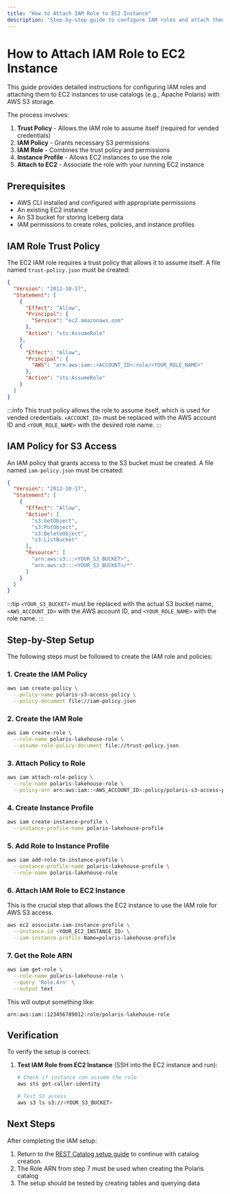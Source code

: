 ```yaml
---
title: "How to Attach IAM Role to EC2 Instance"
description: "Step-by-step guide to configure IAM roles and attach them to EC2 instances"
---
```


# How to Attach IAM Role to EC2 Instance

This guide provides detailed instructions for configuring IAM roles and attaching them to EC2 instances to use catalogs (e.g., Apache Polaris) with AWS S3 storage.

The process involves:

1. **Trust Policy** - Allows the IAM role to assume itself (required for vended credentials)
2. **IAM Policy** - Grants necessary S3 permissions
3. **IAM Role** - Combines the trust policy and permissions
4. **Instance Profile** - Allows EC2 instances to use the role
5. **Attach to EC2** - Associate the role with your running EC2 instance

## Prerequisites

- AWS CLI installed and configured with appropriate permissions
- An existing EC2 instance
- An S3 bucket for storing Iceberg data
- IAM permissions to create roles, policies, and instance profiles

## IAM Role Trust Policy

The EC2 IAM role requires a trust policy that allows it to assume itself. A file named `trust-policy.json` must be created:

```json title="trust-policy.json"
{
  "Version": "2012-10-17",
  "Statement": [
    {
      "Effect": "Allow",
      "Principal": {
        "Service": "ec2.amazonaws.com"
      },
      "Action": "sts:AssumeRole"
    },
    {
      "Effect": "Allow",
      "Principal": {
        "AWS": "arn:aws:iam::<ACCOUNT_ID>:role/<YOUR_ROLE_NAME>"
      },
      "Action": "sts:AssumeRole"
    }
  ]
}
```

:::info
This trust policy allows the role to assume itself, which is used for vended credentials. `<ACCOUNT_ID>` must be replaced with the AWS account ID and `<YOUR_ROLE_NAME>` with the desired role name.
:::

## IAM Policy for S3 Access

An IAM policy that grants access to the S3 bucket must be created. A file named `iam-policy.json` must be created:

```json title="iam-policy.json"
{
  "Version": "2012-10-17",
  "Statement": [
    {
      "Effect": "Allow",
      "Action": [
        "s3:GetObject",
        "s3:PutObject",
        "s3:DeleteObject",
        "s3:ListBucket"
      ],
      "Resource": [
        "arn:aws:s3:::<YOUR_S3_BUCKET>",
        "arn:aws:s3:::<YOUR_S3_BUCKET>/*"
      ]
    }
  ]
}
```

:::tip
`<YOUR_S3_BUCKET>` must be replaced with the actual S3 bucket name, `<AWS_ACCOUNT_ID>` with the AWS account ID, and `<YOUR_ROLE_NAME>` with the role name.
:::

## Step-by-Step Setup

The following steps must be followed to create the IAM role and policies:

### 1. Create the IAM Policy

```bash
aws iam create-policy \
  --policy-name polaris-s3-access-policy \
  --policy-document file://iam-policy.json
```

### 2. Create the IAM Role

```bash
aws iam create-role \
  --role-name polaris-lakehouse-role \
  --assume-role-policy-document file://trust-policy.json
```

### 3. Attach Policy to Role

```bash
aws iam attach-role-policy \
  --role-name polaris-lakehouse-role \
  --policy-arn arn:aws:iam::<AWS_ACCOUNT_ID>:policy/polaris-s3-access-policy
```

### 4. Create Instance Profile

```bash
aws iam create-instance-profile \
  --instance-profile-name polaris-lakehouse-profile
```

### 5. Add Role to Instance Profile

```bash
aws iam add-role-to-instance-profile \
  --instance-profile-name polaris-lakehouse-profile \
  --role-name polaris-lakehouse-role
```

### 6. Attach IAM Role to EC2 Instance

This is the crucial step that allows the EC2 instance to use the IAM role for AWS S3 access.

```bash
aws ec2 associate-iam-instance-profile \
  --instance-id <YOUR_EC2_INSTANCE_ID> \
  --iam-instance-profile Name=polaris-lakehouse-profile
```

### 7. Get the Role ARN

```bash
aws iam get-role \
  --role-name polaris-lakehouse-role \
  --query 'Role.Arn' \
  --output text
```

This will output something like:
```
arn:aws:iam::123456789012:role/polaris-lakehouse-role
```

## Verification

To verify the setup is correct:

1. **Test IAM Role from EC2 Instance** (SSH into the EC2 instance and run):
   ```bash
   # Check if instance can assume the role
   aws sts get-caller-identity

   # Test S3 access
   aws s3 ls s3://<YOUR_S3_BUCKET>
   ```

## Next Steps

After completing the IAM setup:

1. Return to the [REST Catalog setup guide](./catalog/rest.mdx#setup-steps) to continue with catalog creation
2. The Role ARN from step 7 must be used when creating the Polaris catalog
3. The setup should be tested by creating tables and querying data

